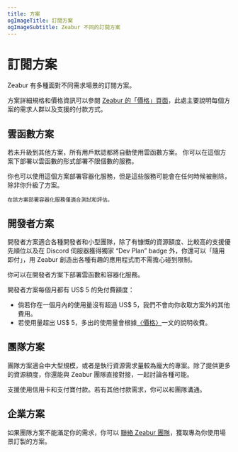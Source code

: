```yaml
---
title: 方案
ogImageTitle: 訂閱方案
ogImageSubtitle: Zeabur 不同的訂閱方案
---
```



# 訂閱方案

Zeabur 有多種面對不同需求場景的訂閱方案。

方案詳細規格和價格資訊可以參閱 [Zeabur 的「價格」頁面](https://zeabur.com/zh-TW/pricing)，此處主要說明每個方案的需求人群以及支援的付款方式。

## 雲函數方案

若未升級到其他方案，所有用戶默認都將自動使用雲函數方案。
你可以在這個方案下部署以雲函數的形式部署不限個數的服務。

<Callout>
    你也可以使用這個方案部署容器化服務，但是這些服務可能會在任何時候被刪除，除非你升級了方案。

    在該方案部署容器化服務僅適合測試和評估。

</Callout>

## 開發者方案

開發者方案適合各種開發者和小型團隊，除了有慷慨的資源額度、比較高的支援優先順位以及在 Discord 伺服器獲得獨家 “Dev Plan” badge 外，你還可以「隨用即付」，用 Zeabur 創造出各種有趣的應用程式而不需擔心碰到限制。

你可以在開發者方案下部署雲函數和容器化服務。

開發者方案每個月都有 US$ 5 的免付費額度：

- 倘若你在一個月內的使用量沒有超過 US$ 5，我們不會向你收取方案外的其他費用。
- 若使用量超出 US$ 5，多出的使用量會根據[〈價格〉](./pricing)一文的說明收費。

## 團隊方案

團隊方案適合中大型規模，或者是執行資源需求量較為龐大的專案。除了提供更多的資源額度，你還能與 Zeabur 團隊直接對接，一起討論各種可能。

支援使用信用卡和支付寶付款。若有其他付款需求，你可以和團隊溝通。

## 企業方案

如果團隊方案不能滿足你的需求，你可以 [聯絡 Zeabur 團隊](mailto:contact@zeabur.com)，獲取專為你使用場景訂製的方案。
